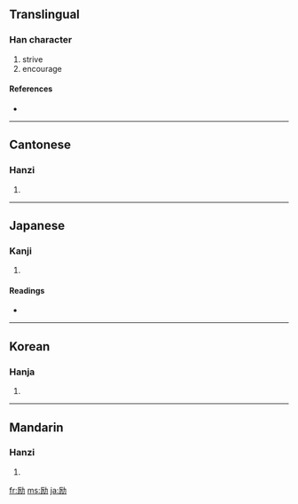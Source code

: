 {{also|勵}}
==Translingual==

===Han character===
{{Han char|rn=19|rad=力|as=05|sn=7|four=|canj=一尸大尸 (MSKS)}}

# strive
# encourage

====References====
* {{Han ref|kx=0147.071|dkj=02326|dj=0331.120|hdz=10368.040|uh=52B1|ud=21169}}

----

==Cantonese==

===Hanzi===
{{yue-hanzi|jyut=|y=lai6}}

# {{defn|Cantonese}}

----

==Japanese==

===Kanji===
{{ja-kanji|grade=c|rs=力05}}

# {{defn|Japanese}}

====Readings====
* {{ja-readings|on=[[れい]] (rei)|kun=[[はげむ]] (hagemu), [[はげます]] (hagemasu)}}

----

==Korean==

===Hanja===
{{ko-hanja|hangeul=려|rv=ryeo|mr=ryŏ}}

# {{defn|Korean}}

----

==Mandarin==

===Hanzi===
{{cmn-hanzi|tra=勵|pin=[[lì]] ([[li4]])|wg=li<sup>4</sup>}}

# {{defn|Mandarin}}

[[fr:励]]
[[ms:励]]
[[ja:励]]